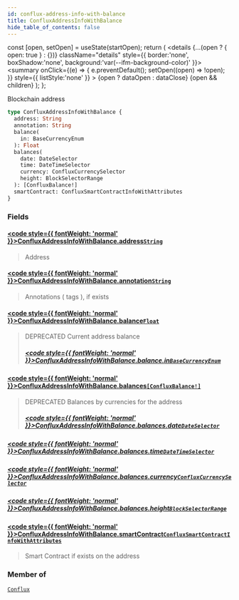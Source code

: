 ```yaml
---
id: conflux-address-info-with-balance
title: ConfluxAddressInfoWithBalance
hide_table_of_contents: false
---
```







  const [open, setOpen] = useState(startOpen);
  return (
    <details {...(open ? { open: true } : {})} className="details" style={{ border:'none', boxShadow:'none', background:'var(--ifm-background-color)' }}>
      <summary
        onClick={(e) => {
          e.preventDefault();
          setOpen((open) => !open);
        }}
        style={{ listStyle:'none' }}
      >
      {open ? dataOpen : dataClose}
      </summary>
      {open && children}
    </details>
  );
};








Blockchain address


```graphql
type ConfluxAddressInfoWithBalance {
  address: String
  annotation: String
  balance(
    in: BaseCurrencyEnum
  ): Float
  balances(
    date: DateSelector
    time: DateTimeSelector
    currency: ConfluxCurrencySelector
    height: BlockSelectorRange
  ): [ConfluxBalance!]
  smartContract: ConfluxSmartContractInfoWithAttributes
}
```




### Fields

#### [<code style={{ fontWeight: 'normal' }}>ConfluxAddressInfoWithBalance.<b>address</b></code>](#)<Bullet />[`String`](/docs/graphql-reference/scalars/string) <Badge class="badge badge--secondary" text="scalar"/> 
> 
> 
> Address
> 

#### [<code style={{ fontWeight: 'normal' }}>ConfluxAddressInfoWithBalance.<b>annotation</b></code>](#)<Bullet />[`String`](/docs/graphql-reference/scalars/string) <Badge class="badge badge--secondary" text="scalar"/> 
> 
> 
> Annotations ( tags ), if exists
> 

#### [<code style={{ fontWeight: 'normal' }}>ConfluxAddressInfoWithBalance.<b>balance</b></code>](#)<Bullet />[`Float`](/docs/graphql-reference/scalars/float) <Badge class="badge badge--secondary" text="scalar"/> 
> 
> 
> DEPRECATED Current address balance
> ##### [<code style={{ fontWeight: 'normal' }}>ConfluxAddressInfoWithBalance.balance.<b>in</b></code>](#)<Bullet />[`BaseCurrencyEnum`](/docs/graphql-reference/enums/base-currency-enum) <Badge class="badge badge--secondary" text="enum"/> 
> 
> 
> 
> 

#### [<code style={{ fontWeight: 'normal' }}>ConfluxAddressInfoWithBalance.<b>balances</b></code>](#)<Bullet />[`[ConfluxBalance!]`](/docs/graphql-reference/objects/conflux-balance) <Badge class="badge badge--secondary" text="list"/> <Badge class="badge badge--secondary" text="object"/> 
> 
> 
> DEPRECATED Balances by currencies for the address
> ##### [<code style={{ fontWeight: 'normal' }}>ConfluxAddressInfoWithBalance.balances.<b>date</b></code>](#)<Bullet />[`DateSelector`](/docs/graphql-reference/inputs/date-selector) <Badge class="badge badge--secondary" text="input"/> 
> 
> 
> 
> 

##### [<code style={{ fontWeight: 'normal' }}>ConfluxAddressInfoWithBalance.balances.<b>time</b></code>](#)<Bullet />[`DateTimeSelector`](/docs/graphql-reference/inputs/date-time-selector) <Badge class="badge badge--secondary" text="input"/> 
> 
> 
> 
> 

##### [<code style={{ fontWeight: 'normal' }}>ConfluxAddressInfoWithBalance.balances.<b>currency</b></code>](#)<Bullet />[`ConfluxCurrencySelector`](/docs/graphql-reference/inputs/conflux-currency-selector) <Badge class="badge badge--secondary" text="input"/> 
> 
> 
> 
> 

##### [<code style={{ fontWeight: 'normal' }}>ConfluxAddressInfoWithBalance.balances.<b>height</b></code>](#)<Bullet />[`BlockSelectorRange`](/docs/graphql-reference/inputs/block-selector-range) <Badge class="badge badge--secondary" text="input"/> 
> 
> 
> 
> 

#### [<code style={{ fontWeight: 'normal' }}>ConfluxAddressInfoWithBalance.<b>smartContract</b></code>](#)<Bullet />[`ConfluxSmartContractInfoWithAttributes`](/docs/graphql-reference/objects/conflux-smart-contract-info-with-attributes) <Badge class="badge badge--secondary" text="object"/> 
> 
> 
> Smart Contract if exists on the address
> 



### Member of

[`Conflux`](/docs/graphql-reference/objects/conflux)  <Badge class="secondary" text="object"/>

